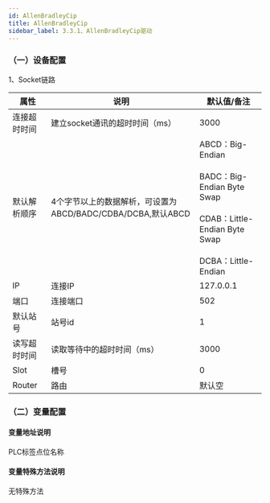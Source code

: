 ```yaml
---
id: AllenBradleyCip
title: AllenBradleyCip
sidebar_label: 3.3.1、AllenBradleyCip驱动
---
```

### （一）设备配置

1、Socket链路

| 属性           |  说明                    | 默认值/备注|
| ---------------| --------------------------| ---|
| 连接超时时间         | 建立socket通讯的超时时间（ms）                | 3000|
| 默认解析顺序         | 4个字节以上的数据解析，可设置为ABCD/BADC/CDBA/DCBA,默认ABCD |ABCD：Big-Endian<br></br>BADC：Big-Endian Byte Swap<br></br>CDAB：Little-Endian Byte Swap<br></br>DCBA：Little-Endian |
| IP         | 连接IP              | 127.0.0.1|
| 端口         | 连接端口              | 502|
| 默认站号         | 站号id            | 1|
| 读写超时时间         | 读取等待中的超时时间（ms）              | 3000|
| Slot         | 槽号              | 0|
| Router         | 路由              | 默认空|



### （二）变量配置
#### 变量地址说明

PLC标签点位名称




#### 变量特殊方法说明

无特殊方法